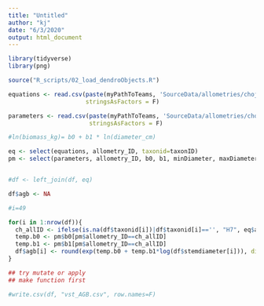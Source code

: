 ```yaml
---
title: "Untitled"
author: "kj"
date: "6/3/2020"
output: html_document
---
```


```r
library(tidyverse)
library(png)

source("R_scripts/02_load_dendroObjects.R")

```


```r

equations <- read.csv(paste(myPathToTeams, 'SourceData/allometries/chojnacky_assignment.csv', sep="/"), 
                      stringsAsFactors = F)

parameters <- read.csv(paste(myPathToTeams, 'SourceData/allometries/chojnacky_parameters.csv', sep="/"), 
                       stringsAsFactors = F)

```



```r


#ln(biomass_kg)= b0 + b1 * ln(diameter_cm)

eq <- select(equations, allometry_ID, taxonid=taxonID)
pm <- select(parameters, allometry_ID, b0, b1, minDiameter, maxDiameter)


#df <- left_join(df, eq)

df$agb <- NA

#i=49

for(i in 1:nrow(df)){
  ch_allID <- ifelse(is.na(df$taxonid[i])|df$taxonid[i]=='', "H7", eq$allometry_ID[eq$taxonid==df$taxonid[i]])
  temp.b0 <- pm$b0[pm$allometry_ID==ch_allID]
  temp.b1 <- pm$b1[pm$allometry_ID==ch_allID]
  df$agb[i] <- round(exp(temp.b0 + temp.b1*log(df$stemdiameter[i])), digits=1)
}

## try mutate or apply
## make function first


```


```r

#write.csv(df, "vst_AGB.csv", row.names=F)

```
